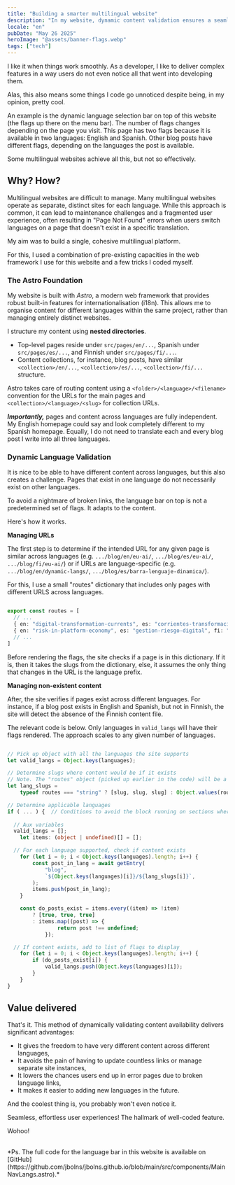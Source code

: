 ```yaml
---
title: "Building a smarter multilingual website"
description: "In my website, dynamic content validation ensures a seamless multilingual experience by smartly matching content across languages and showing or hiding language options as applicable."
locale: "en"
pubDate: "May 26 2025"
heroImage: "@assets/banner-flags.webp"
tags: ["tech"]
---
```


I like it when things work smoothly. As a developer, I like to deliver complex features in a way users do not even notice all that went into developing them.

Alas, this also means some things I code go unnoticed despite being, in my opinion, pretty cool.

An example is the dynamic language selection bar on top of this website (the flags up there on the menu bar). The number of flags changes depending on the page you visit. This page has two flags because it is available in two languages: English and Spanish. Other blog posts have different flags, depending on the languages the post is available.

Some multilingual websites achieve all this, but not so effectively. 

## Why? How?

Multilingual websites are difficult to manage. Many multilingual websites operate as separate, distinct sites for each language. While this approach is common, it can lead to maintenance challenges and a fragmented user experience, often resulting in "Page Not Found" errors when users switch languages on a page that doesn't exist in a specific translation.

My aim was to build a single, cohesive multilingual platform.

For this, I used a combination of pre-existing capacities in the web framework I use for this website and a few tricks I coded myself.

### The Astro Foundation

My website is built with *Astro*, a modern web framework that provides robust built-in features for internationalisation (i18n). This allows me to organise content for different languages within the same project, rather than managing entirely distinct websites.

I structure my content using **nested directories**.
- Top-level pages reside under `src/pages/en/...`, Spanish under `src/pages/es/...`, and Finnish under `src/pages/fi/...`.
- Content collections, for instance, blog posts, have similar `<collection>/en/...`, `<collection>/es/...`, `<collection>/fi/...` structure.

Astro takes care of routing content using a `<folder>/<language>/<filename>` convention for the URLs for the main pages and `<collection>/<language>/<slug>` for collection URLs.

***Importantly,*** pages and content across languages are fully independent. My English homepage could say and look completely different to my Spanish homepage. Equally, I do not need to translate each and every blog post I write into all three languages.

### Dynamic Language Validation

It is nice to be able to have different content across languages, but this also creates a challenge. Pages that exist in one language do not necessarily exist on other languages.

To avoid a nightmare of broken links, the language bar on top is not a predetermined set of flags. It adapts to the content.

Here's how it works.

**Managing URLs**

The first step is to determine if the intended URL for any given page is similar across languages (e.g. `.../blog/en/eu-ai/`, `.../blog/es/eu-ai/`, `.../blog/fi/eu-ai/`) or if URLs are language-specific (e.g. `.../blog/en/dynamic-langs/`, `.../blog/es/barra-lenguaje-dinamica/`). 

For this, I use a small "routes" dictionary that includes only pages with different URLS across languages.

```typescript

export const routes = [
  // ...
  { en: "digital-transformation-currents", es: "corrientes-transformacion-digital", fi: "digitaalisen-kehityksen-virrat" },
  { en: "risk-in-platform-economy", es: "gestion-riesgo-digital", fi: "" }, // In purpose: no Finnish equivalent for this specific page
  // ...
]

```

Before rendering the flags, the site checks if a page is in this dictionary. If it is, then it takes the slugs from the dictionary, else, it assumes the only thing that changes in the URL is the language prefix.

**Managing non-existent content**

After, the site verifies if pages exist across different languages. For instance, if a blog post exists in English and Spanish, but not in Finnish, the site will detect the absence of the Finnish content file.

The relevant code is below. Only languages in `valid_langs` will have their flags rendered. The approach scales to any given number of languages.

```typescript

// Pick up object with all the languages the site supports
let valid_langs = Object.keys(languages);

// Determine slugs where content would be if it exists
// Note. The "routes" object (picked up earlier in the code) will be a string if slugs are equal across languages
let lang_slugs = 
	typeof routes === "string" ? [slug, slug, slug] : Object.values(routes);

// Determine applicable languages
if ( ... ) {  // Conditions to avoid the block running on sections where content WILL exist in all languages
	
  // Aux variables
  valid_langs = [];
	let items: (object | undefined)[] = [];

  // For each language supported, check if content exists
	for (let i = 0; i < Object.keys(languages).length; i++) {
		const post_in_lang = await getEntry(
			"blog",
			`${Object.keys(languages)[i]}/${lang_slugs[i]}`,
		);
		items.push(post_in_lang);
	}

	const do_posts_exist = items.every((item) => !item)
		? [true, true, true]
		: items.map((post) => {
				return post !== undefined;
			});

  // If content exists, add to list of flags to display
	for (let i = 0; i < Object.keys(languages).length; i++) {
		if (do_posts_exist[i]) {
			valid_langs.push(Object.keys(languages)[i]);
		}
	}
}

```

## Value delivered

That's it. This method of dynamically validating content availability delivers significant advantages:
- It gives the freedom to have very different content across different languages,
- It avoids the pain of having to update countless links or manage separate site instances,
- It lowers the chances users end up in error pages due to broken language links,
- It makes it easier to adding new languages in the future.

And the coolest thing is, you probably won't even notice it.

Seamless, effortless user experiences! The hallmark of well-coded feature.

Wohoo!

<br />
*Ps. The full code for the language bar in this website is available on [GitHub](https://github.com/jbolns/jbolns.github.io/blob/main/src/components/MainNavLangs.astro).*